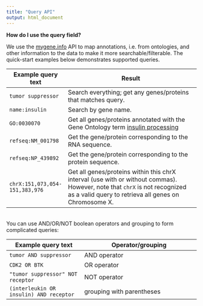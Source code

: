 ```yaml
---
title: "Query API"
output: html_document
---
```


**How do I use the query field?**

We use the [mygene.info](http://mygene.info/) API to map annotations, i.e. from ontologies, and other information to the data to make it more searchable/filterable. 
The quick-start examples below demonstrates supported queries.


Example query text      | Result
------------------------|---------------------------------------------------------------
`tumor suppressor`      | Search everything; get any genes/proteins that matches query.
`name:insulin`          | Search by gene name.
`GO:0030070`            | Get all genes/proteins annotated with the Gene Ontology term [insulin processing](http://amigo.geneontology.org/amigo/term/GO:0030070)
`refseq:NM_001798`      | Get the gene/protein corresponding to the RNA sequence.
`refseq:NP_439892`      | Get the gene/protein corresponding to the protein sequence.
`chrX:151,073,054-151,383,976` | Get all genes/proteins within this chrX interval (use with or without commas). However, note that `chrX` is not recognized as a valid query to retrieva all genes on Chromosome X.  

<br/>
You can use AND/OR/NOT boolean operators and grouping to form complicated queries:

Example query text                       | Operator/grouping
-----------------------------------------|---------------------------------------------------------------
`tumor AND suppressor`                   | AND operator
`CDK2 OR BTK`                            | OR operator
`"tumor suppressor" NOT receptor`        | NOT operator
`(interleukin OR insulin) AND receptor`  | grouping with parentheses

